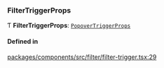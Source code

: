 ### FilterTriggerProps

Ƭ **FilterTriggerProps**: [`PopoverTriggerProps`](interfaces/PopoverTriggerProps.md)

#### Defined in

[packages/components/src/filter/filter-trigger.tsx:29](https://github.com/vtex/shoreline/blob/cc3cbcc20/packages/components/src/filter/filter-trigger.tsx#L29)

